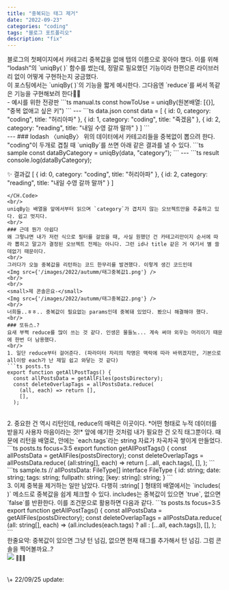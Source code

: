 ```yaml
---
title: "중복되는 태그 제거"
date: "2022-09-23"
categories: "coding"
tags: "블로그 포트폴리오"
description: "fix"
---
```

<HeadingNavigator />
블로그의 첫페이지에서 카테고리 중복값을 없애 탭의 이름으로 꽂아야 했다.    
이를 위해 <q>lodash</q>의 `uniqBy(  )` 함수를 썼는데, 정말로 필요했던 기능이라 한편으론 라이브러리 없이 어떻게 구현하는지 궁금했다.  
<br/>
이 포스팅에서는 `uniqBy(  )`의 기능을 짧게 예시한다.   
그다음엔 `reduce`를 써서 똑같은 기능을 구현해보려 한다👨‍🎨  
<br/>
- 예시를 위한 전광판
<CH.Code>
```ts manual.ts
  const howToUse = uniqBy(원본배열: [{}], "중복 없애고 싶은 키")
```
---
```ts data.json
const data = [
  {
    id: 0,
    category: "coding",
    title: "허리아파"
  },
  {
    id: 1,
    category: "coding",
    title: "죽겠음"
  },
  {
    id: 2,
    category: "reading",
    title: "내일 수영 갈까 말까"
  }
]
```
</CH.Code>
<br/>
---
### lodash 〈uniqBy〉
위의 데이터에서 카테고리들을 중복없이 뽑으려 한다. "coding"이 두개로 겹칠 때 `uniqBy`를 쓰면 아래 같은 결과를 낼 수 있다.
<CH.Code>
```ts sample
const dataByCategory = uniqBy(data, "category");
```
---
```ts result
console.log(dataByCategory);

✨ 결과값
[
  {
    id: 0,
    category: "coding",
    title: "허리아파"
  },
  {
    id: 2,
    category: "reading",
    title: "내일 수영 갈까 말까"
  }
]
```
</CH.Code>
<br/>
uniqBy는 배열을 앞에서부터 읽으며 `category`가 겹치지 않는 오브젝트만을 추출하고 있다. 쉽고 멋지다.
<br/>
### 근데 뭔가 아쉽다
왜 그렇냐면 내가 저런 식으로 필터를 걸었을 때, 사실 원했던 건 카테고리만이지 순서에 따라 뽑히고 말고가 결정된 오브젝트 전체는 아니다. 그런 id나 title 같은 거 여기서 별 쓸데없기 때문이다.  
<br/>
그러다가 오늘 중복값을 리턴하는 코드 한무리를 발견했다. 이렇게 생긴 코드인데
<Img src={'/images/2022/autumm/태그중복값1.png'} />
<br/>
<br/>
<small>제 콘솔은요-</small>
<Img src={'/images/2022/autumm/태그중복값2.png'} />
<br/>
너희들..ㅎㅎ.. 중복값이 필요없는 params인데 중복돼 있었다. 봤으니 해결해야 했다.
<br/>
### 또듀스.?
요새 부쩍 reduce를 많이 쓰는 것 같다. 인생은 물들노... 계속 써야 외우는 머리이기 때문에 한번 더 남용했다.
<br/>
1. 일단 reduce부터 걸어준다. (파라미터 자리의 작명은 맥락에 따라 바뀌겠지만, 기본으로 all이랑 each가 난 제일 쉽고 와닿는 것 같다)
```ts posts.ts
export function getAllPostTags() {
  const allPostsData = getAllFiles(postsDirectory);
  const deleteOverlapTags = allPostsData.reduce(
    (all, each) => return [],
    [],
  );
```
<br/>
2. 중요한 건 역시 리턴인데, reduce의 매력은 이곳이다. *어떤 형태로 누적 데이터를 받을지 사용자 마음이라는 것!* 앞에 얘기한 것처럼 내가 필요한 건 오직 태그뿐이다. 때문에 리턴을 배열로, 안에는 `each.tags`라는 string 자료가 차곡차곡 쌓이게 만들었다.
<CH.Code>
```ts posts.ts focus=3:5 
export function getAllPostTags() {
  const allPostsData = getAllFiles(postsDirectory);
  const deleteOverlapTags = allPostsData.reduce(
    (all:string[], each) => return [...all, each.tags],
    [],
  );
```
```ts sample.ts
// allPostsData: FileType[]
interface FileType {
  id: string;
  date: string;
  tags: string;
  fullpath: string;
  [key: string]: string;
}
```
</CH.Code>

<br/>
3. 이제 중복을 제거하는 일만 남았다. 다행히 :string[ ] 형태의 배열에서는 `includes(  )` 메소드로 중복값을 쉽게 체크할 수 있다. includes는 중복값이 있으면 `true`, 없으면 `false`를 반환한다. 이를 조건문으로 활용하면 다음과 같다.
```ts posts.ts focus=3:5
export function getAllPostTags() {
  const allPostsData = getAllFiles(postsDirectory);
  const deleteOverlapTags = allPostsData.reduce(
    (all: string[], each) => (all.includes(each.tags) ? all : [...all, each.tags]),
    [],
  );
```
<br/>
한줄요약: 중복값이 있으면 그냥 턴 넘김, 없으면 현재 태그를 추가해서 턴 넘김.  
그럼 콘솔을 찍어볼까요..?

<br/>
<Img src={'/images/2022/autumm/태그중복값3.png'} />
<small>🎉🎉🎉</small>
<br/>
<br/>
<br/>
\+ 22/09/25 update: <Lnk text={'Set 중복 제거'} href={'/posts/%EC%97%90%EB%9F%AC%20%EB%AA%A8%EC%9D%8C%EC%A7%91'} />
